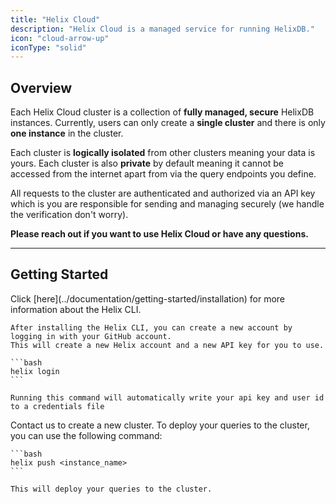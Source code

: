 ```yaml
---
title: "Helix Cloud"
description: "Helix Cloud is a managed service for running HelixDB."
icon: "cloud-arrow-up"
iconType: "solid"
---
```


## Overview

Each Helix Cloud cluster is a collection of **fully managed, secure** HelixDB instances.
Currently, users can only create a **single cluster** and there is only **one instance** in the cluster.

Each cluster is **logically isolated** from other clusters meaning your data is yours.
Each cluster is also **private** by default meaning it cannot be accessed from the internet apart from via the query endpoints you define.

All requests to the cluster are authenticated and authorized via an API key which is you are responsible for sending and managing securely (we handle the verification don't worry).

**Please reach out if you want to use Helix Cloud or have any questions.**

---

## Getting Started

<Steps titleSize="h2">
  <Step title="Login with GitHub">
    <Tip>
        Click [here](../documentation/getting-started/installation) for more information about the Helix CLI.       
    </Tip>

    After installing the Helix CLI, you can create a new account by logging in with your GitHub account. 
    This will create a new Helix account and a new API key for you to use. 

    ```bash
    helix login
    ```

    Running this command will automatically write your api key and user id to a credentials file

  </Step>

  <Step title="Create a new cluster">
    Contact us to create a new cluster.
  </Step>

  <Step title="Deploy your project">
    To deploy your queries to the cluster, you can use the following command:

    ```bash
    helix push <instance_name>
    ```

    This will deploy your queries to the cluster.
  </Step>
</Steps>
